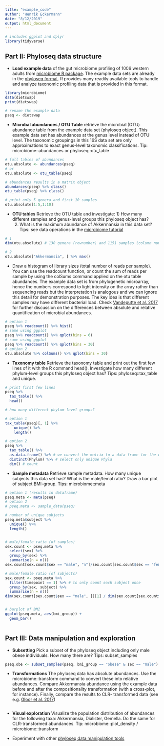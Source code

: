 ```yaml
---
title: "example_code"
author: "Henrik Eckermann"
date: "8/12/2019"
output: html_document
---
```



```r
# includes ggplot and dplyr
library(tidyverse)
```



## Part II: Phyloseq data structure


 * **Load example data** of the gut microbiome profiling of 1006
     western adults from [microbiome R
     package](https://microbiome.github.io/tutorials/Data.html). The
     example data sets are already in the [phyloseq
     format](http://joey711.github.io/phyloseq/import-data). R
     provides many readily available tools to handle and analyze
     taxonomic profiling data that is provided in this format.
     
     
```r
library(microbiome)
data(dietswap) 
print(dietswap)

# rename the example data
pseq <- dietswap
```


 * **Microbal abundances / OTU Table** retrieve the microbial (OTU)
   abundance table from the example data set (phyloseq object). This
   example data set has abundances at the genus level instead of OTU
   level. The taxonomic groupings in this 16S data set are only
   approximations to exact genus-level taxonomic classifications. Tip:
   microbiome::abundances or phyloseq::otu_table
   
   
```r
# full tables of abundances
otu.absolute <- abundances(pseq)
# or
otu.absolute <- otu_table(pseq)

# abundances results in a matrix object
abundances(pseq) %>% class()
otu_table(pseq) %>% class()

# print only 5 genera and first 10 samples
otu.absolute[1:5,1:10] 
```


 * **OTU tables** Retrieve the OTU table and investigate: 1) How many
   different samples and genus-level groups this phyloseq object has?
   2) What is the maximum abundance of Akkermansia in this data set?
   Tips: see data operations in the [microbiome
   tutorial](https://microbiome.github.io/tutorials/)
   
   
```r
# 1 
dim(otu.absolute) # 130 genera (rownumber) and 1151 samples (column number)

# 2
otu.absolute["Akkermansia", ] %>% max()
```


 * Draw a histogram of library sizes (total number of reads per
   sample). You can use the readcount function, or count the sum of
   reads per sample by using the colSums command applied on the otu
   table abundances. The example data set is from phylogenetic
   microarray, hence the numbers correspond to light intensity on the
   array rather than sequencing reads but the interpretation is
   analogous and we can ignore this detail for demonstration
   purposes. The key idea is that different samples may have different
   bacterial load. Check [Vandeputte et
   al. 2017](https://www.nature.com/articles/nature24460) for further
   discussion on the differences between absolute and relative
   quantification of microbial abundances.
   
   
```r
# option 1
pseq %>% readcount() %>% hist()
# same using ggplot
pseq %>% readcount() %>% qplot(bins = 6)
# same using ggplot
pseq %>% readcount() %>% qplot(bins = 30)
# option 2
otu.absolute %>% colSums() %>% qplot(bins = 30)
```


 * **Taxonomy table** Retrieve the taxonomy table and print out the
   first few lines of it with the R command head(). Investigate how
   many different phylum-level groups this phyloseq object has? Tips:
   phyloseq::tax_table and unique.
   
   
```r
# print first few lines
pseq %>% 
  tax_table() %>% 
  head()

# how many different phylum-level groups?

# option 1
tax_table(pseq)[, 1] %>% 
    unique() %>% 
    length()

# option 2 
pseq %>% 
  tax_table() %>% 
  as.data.frame() %>% # we convert the matrix to a data frame for the next step
  distinct(Phylum) %>% # select only unique Phyla
  dim() # count
```


 * **Sample metadata** Retrieve sample metadata. How many unique
     subjects this data set has? What is the male/femal ratio? Draw a
     bar plot of subject BMI-group. Tips: microbiome::meta

```r
# option 1 (results in dataframe)
pseq.meta <- meta(pseq)
# option 2
# pseq.meta <- sample_data(pseq)

# number of unique subjects
pseq.meta$subject %>% 
  unique() %>% 
  length()


# male/female ratio (of samples)
sex.count <- pseq.meta %>%
  select(sex) %>%
  group_by(sex) %>%
  summarise(n = n())
sex.count[sex.count$sex == "male", "n"]/sex.count[sex.count$sex == "female", "n"]

# male/female ratio (of subjects)
sex.count <- pseq.meta %>% 
  filter(timepoint == 1) %>% # to only count each subject once
  group_by(sex, subject) %>%
  summarise(n = n())
dim(sex.count[sex.count$sex == "male", ])[1] / dim(sex.count[sex.count$sex == "female", ])[1]


# barplot of BMI
ggplot(pseq.meta, aes(bmi_group)) +
  geom_bar()
  
```




## Part III: Data manipulation and exploration

 * **Subsetting** Pick a subset of the phyloseq object including only male
     obese individuals. How many there are?
     Tips: subset_samples
     
```r
pseq.obe <- subset_samples(pseq, bmi_group == "obese" & sex == "male")
```


 * **Transformations** The phyloseq data has absolute abundances. Use
     the microbiome::transform command to convert these into relative
     abundances. Compare Akkermansia abundance using the example data
     before and after the compositionality transformation (with a
     cross-plot, for instance). Finally, compare the results to CLR-
     transformed data (see e.g. [Gloor et
     al. 2017](https://www.frontiersin.org/articles/10.3389/fmicb.2017.02224/full))
     
```r

```


 * **Visual exploration** Visualize the population distribution of
   abundances for the following taxa: Akkermansia, Dialister,
   Gemella. Do the same for CLR-transformed abundances. Tip:
   microbiome::plot_density / microbiome::transform
   
 * Experiment with other [phyloseq data manipulation
   tools](https://microbiome.github.io/tutorials/Preprocessing.html)